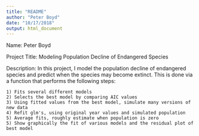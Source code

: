 ```yaml
---
title: "README"
author: "Peter Boyd"
date: "10/17/2018"
output: html_document
---
```


Name: Peter Boyd

Project Title: Modeling Population Decline of Endangered Species

Description: In this project, I model the population decline of endangered species and predict when the species may become extinct. This is done via a function that performs the following steps:

    1) Fits several different models
    2) Selects the best model by comparing AIC values
    3) Using fitted values from the best model, simulate many versions of new data
    4) Refit glm's, using original year values and simulated population
    5) Average fits, roughly estimate when population is zero
    5) Show graphically the fit of various models and the residual plot of best model